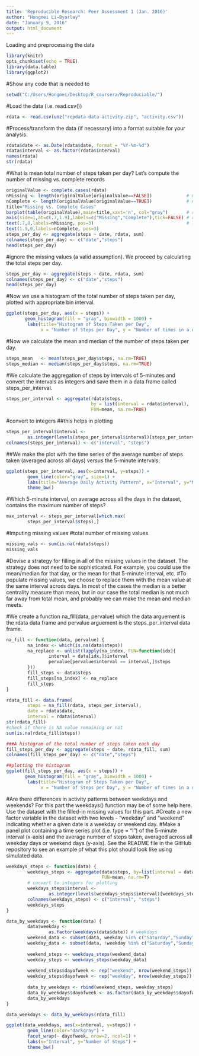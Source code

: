 ```yaml
---
title: 'Reproducible Research: Peer Assessment 1 (Jan. 2016)'
author: "Hongmei Li-Byarlay"
date: "January 9, 2016"
output: html_document
---
```


Loading and preprocessing the data

```r
library(knitr)
opts_chunk$set(echo = TRUE)
library(data.table)
library(ggplot2)
```

#Show any code that is needed to
```r
setwd("C:/Users/Hongmei/Desktop/R_coursera/Reproduciable/")
```

#Load the data (i.e. read.csv())
```r
rdata <- read.csv(unz("repdata-data-activity.zip", "activity.csv"))
```
#Process/transform the data (if necessary) into a format suitable for your analysis
```r
rdata$date <- as.Date(rdata$date, format = "%Y-%m-%d")
rdata$interval <- as.factor(rdata$interval)
names(rdata)
str(rdata)
```



###########################
#What is mean total number of steps taken per day? Let's compute the number of missing vs. complete records
```r
originalValue <- complete.cases(rdata)  
nMissing <- length(originalValue[originalValue==FALSE])             # number of records with NA  
nComplete <- length(originalValue[originalValue==TRUE])             # number of complete records
title="Missing vs. Complete Cases"  
barplot(table(originalValue),main=title,xaxt='n', col="gray")       # render Complete Cases barplot  
axis(side=1,at=c(.7,1.9),labels=c("Missing","Complete"),tick=FALSE) # render axis  
text(.7,0,labels=nMissing, pos=3)                                   # label the NA's bar  
text(1.9,0,labels=nComplete, pos=3)
steps_per_day <- aggregate(steps ~ date, rdata, sum)
colnames(steps_per_day) <- c("date","steps")
head(steps_per_day)
```

#ignore the missing values (a valid assumption). We proceed by calculating the total steps per day.
```r
steps_per_day <- aggregate(steps ~ date, rdata, sum)
colnames(steps_per_day) <- c("date","steps")
head(steps_per_day)
```

#Now we use a histogram of the total number of steps taken per day, plotted with appropriate bin interval.

```r
ggplot(steps_per_day, aes(x = steps)) + 
       geom_histogram(fill = "gray", binwidth = 1000) + 
        labs(title="Histogram of Steps Taken per Day", 
             x = "Number of Steps per Day", y = "Number of times in a day(Count)") + theme_bw()
```

#Now we calculate the mean and median of the number of steps taken per day.

```r
steps_mean   <- mean(steps_per_day$steps, na.rm=TRUE)
steps_median <- median(steps_per_day$steps, na.rm=TRUE)
```
#We calculate the aggregation of steps by intervals of 5-minutes and convert the intervals as integers and save them in a data frame called steps_per_interval.
```r
steps_per_interval <- aggregate(rdata$steps, 
                                by = list(interval = rdata$interval),
                                FUN=mean, na.rm=TRUE)
```

#convert to integers
##this helps in plotting
```r
steps_per_interval$interval <- 
        as.integer(levels(steps_per_interval$interval)[steps_per_interval$interval])
colnames(steps_per_interval) <- c("interval", "steps")
```


#################
##We make the plot with the time series of the average number of steps taken (averaged across all days) versus the 5-minute intervals:
```r
ggplot(steps_per_interval, aes(x=interval, y=steps)) +   
        geom_line(color="gray", size=1) +  
        labs(title="Average Daily Activity Pattern", x="Interval", y="Number of Steps") +  
        theme_bw()

```

#Which 5-minute interval, on average across all the days in the dataset, contains the maximum number of steps?

```r
max_interval <- steps_per_interval[which.max(  
        steps_per_interval$steps),]
```


############
#Imputing missing values
#total number of missing values
```r
missing_vals <- sum(is.na(rdata$steps))
missing_vals
```

#Devise a strategy for filling in all of the missing values in the dataset. The strategy does not need to be sophisticated. For example, you could use the mean/median for that day, or the mean for that 5-minute interval, etc.
#To populate missing values, we choose to replace them with the mean value at the same interval across days. In most of the cases the median is a better centrality measure than mean, but in our case the total median is not much far away from total mean, and probably we can make the mean and median meets.

#We create a function na_fill(data, pervalue) which the data arguement is the rdata data frame and pervalue arguement is the steps_per_interval data frame.
```r
na_fill <- function(data, pervalue) {
        na_index <- which(is.na(data$steps))
        na_replace <- unlist(lapply(na_index, FUN=function(idx){
                interval = data[idx,]$interval
                pervalue[pervalue$interval == interval,]$steps
        }))
        fill_steps <- data$steps
        fill_steps[na_index] <- na_replace
        fill_steps
}

rdata_fill <- data.frame(  
        steps = na_fill(rdata, steps_per_interval),  
        date = rdata$date,  
        interval = rdata$interval)
str(rdata_fill)
#check if there is NA value remaining or not
sum(is.na(rdata_fill$steps))

###A histogram of the total number of steps taken each day
fill_steps_per_day <- aggregate(steps ~ date, rdata_fill, sum)
colnames(fill_steps_per_day) <- c("date","steps")

##plotting the histogram
ggplot(fill_steps_per_day, aes(x = steps)) + 
       geom_histogram(fill = "gray", binwidth = 1000) + 
        labs(title="Histogram of Steps Taken per Day", 
             x = "Number of Steps per Day", y = "Number of times in a day (Count)") + theme_bw()
```

#Are there differences in activity patterns between weekdays and weekends? For this part the weekdays() function may be of some help here. Use the dataset with the filled-in missing values for this part.
#Create a new factor variable in the dataset with two levels - "weekday" and "weekend" indicating whether a given date is a weekday or weekend day.
#Make a panel plot containing a time series plot (i.e. type = "l") of the 5-minute interval (x-axis) and the average number of steps taken, averaged across all weekday days or weekend days (y-axis). See the README file in the GitHub repository to see an example of what this plot should look like using simulated data.

```r
weekdays_steps <- function(data) {
        weekdays_steps <- aggregate(data$steps, by=list(interval = data$interval),
                                    FUN=mean, na.rm=T)
        # convert to integers for plotting
        weekdays_steps$interval <- 
                as.integer(levels(weekdays_steps$interval)[weekdays_steps$interval])
        colnames(weekdays_steps) <- c("interval", "steps")
        weekdays_steps
}

data_by_weekdays <- function(data) {
        data$weekday <- 
                as.factor(weekdays(data$date)) # weekdays
        weekend_data <- subset(data, weekday %in% c("Saturday","Sunday"))
        weekday_data <- subset(data, !weekday %in% c("Saturday","Sunday"))
        
        weekend_steps <- weekdays_steps(weekend_data)
        weekday_steps <- weekdays_steps(weekday_data)
        
        weekend_steps$dayofweek <- rep("weekend", nrow(weekend_steps))
        weekday_steps$dayofweek <- rep("weekday", nrow(weekday_steps))
        
        data_by_weekdays <- rbind(weekend_steps, weekday_steps)
        data_by_weekdays$dayofweek <- as.factor(data_by_weekdays$dayofweek)
        data_by_weekdays
}

data_weekdays <- data_by_weekdays(rdata_fill)
```

```r
ggplot(data_weekdays, aes(x=interval, y=steps)) + 
        geom_line(color="darkgray") + 
        facet_wrap(~ dayofweek, nrow=2, ncol=1) +
        labs(x="Interval", y="Number of Steps") +
        theme_bw()
```


